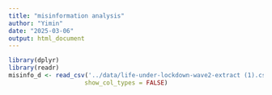 ```yaml
---
title: "misinformation analysis"
author: "Yimin"
date: "2025-03-06"
output: html_document
---
```


```r
library(dplyr)
library(readr)
misinfo_d <- read_csv('../data/life-under-lockdown-wave2-extract (1).csv',
                     show_col_types = FALSE)
```



